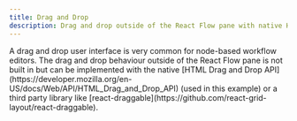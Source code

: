 ```yaml
---
title: Drag and Drop
description: Drag and drop outside of the React Flow pane with native HTML Drag and Drop API or react-draggable.
---
```



<ExampleLayout>
A drag and drop user interface is very common for node-based workflow editors. The drag and drop behaviour outside of the React Flow pane is not built in but can be implemented with the native [HTML Drag and Drop API](https://developer.mozilla.org/en-US/docs/Web/API/HTML_Drag_and_Drop_API) (used in this example) or a third party library like [react-draggable](https://github.com/react-grid-layout/react-draggable).

<RemoteCodeViewer
  route="examples/interaction/drag-and-drop"
  framework="react"
/>

</ExampleLayout>
